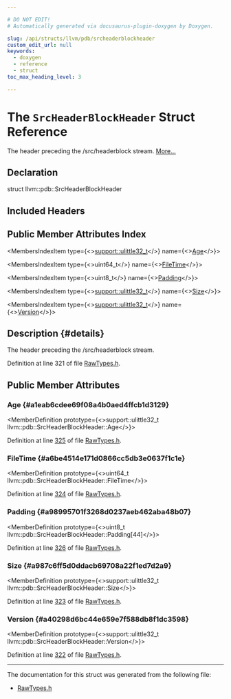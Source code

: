 ```yaml
---

# DO NOT EDIT!
# Automatically generated via docusaurus-plugin-doxygen by Doxygen.

slug: /api/structs/llvm/pdb/srcheaderblockheader
custom_edit_url: null
keywords:
  - doxygen
  - reference
  - struct
toc_max_heading_level: 3

---
```





# The `SrcHeaderBlockHeader` Struct Reference

<DoxygenPage pluginConfig={pluginConfig}>

The header preceding the /src/headerblock stream. <a href="#details">More...</a>

## Declaration

<CodeBlock>struct llvm::pdb::SrcHeaderBlockHeader</CodeBlock>

## Included Headers

<IncludesList>
<IncludesListItem
  filePath="llvm/DebugInfo/PDB/Native/RawTypes.h"
  permalink="/docs/api/files/include/include/llvm/include/llvm/debuginfo/include/llvm/debuginfo/pdb/include/llvm/debuginfo/pdb/native/rawtypes-h"
  isLocal="true" />
</IncludesList>

## Public Member Attributes Index

<MembersIndex>

<MembersIndexItem
  type={<><a href="/docs/api/namespaces/llvm/support/#a206b37274fa3e908017da357d12724d1">support::ulittle32&#95;t</a></>}
  name={<><a href="#a1eab6cdee69f08a4b0aed4ffcb1d3129">Age</a></>}>
</MembersIndexItem>

<MembersIndexItem
  type={<>uint64&#95;t</>}
  name={<><a href="#a6be4514e171d0866cc5db3e0637f1c1e">FileTime</a></>}>
</MembersIndexItem>

<MembersIndexItem
  type={<>uint8&#95;t</>}
  name={<><a href="#a98995701f3268d0237aeb462aba48b07">Padding</a></>}>
</MembersIndexItem>

<MembersIndexItem
  type={<><a href="/docs/api/namespaces/llvm/support/#a206b37274fa3e908017da357d12724d1">support::ulittle32&#95;t</a></>}
  name={<><a href="#a987c6ff5d0ddacb69708a22f1ed7d2a9">Size</a></>}>
</MembersIndexItem>

<MembersIndexItem
  type={<><a href="/docs/api/namespaces/llvm/support/#a206b37274fa3e908017da357d12724d1">support::ulittle32&#95;t</a></>}
  name={<><a href="#a40298d6bc44e659e7f588db8f1dc3598">Version</a></>}>
</MembersIndexItem>

</MembersIndex>

## Description {#details}

The header preceding the /src/headerblock stream.

Definition at line 321 of file <a href="/docs/api/files/include/include/llvm/include/llvm/debuginfo/include/llvm/debuginfo/pdb/include/llvm/debuginfo/pdb/native/rawtypes-h">RawTypes.h</a>.

<SectionDefinition>

## Public Member Attributes

### Age {#a1eab6cdee69f08a4b0aed4ffcb1d3129}

<MemberDefinition
  prototype={<>support::ulittle32&#95;t llvm::pdb::SrcHeaderBlockHeader::Age</>}>

Definition at line <a href="/docs/api/files/include/include/llvm/include/llvm/debuginfo/include/llvm/debuginfo/pdb/include/llvm/debuginfo/pdb/native/rawtypes-h/#l00325">325</a> of file <a href="/docs/api/files/include/include/llvm/include/llvm/debuginfo/include/llvm/debuginfo/pdb/include/llvm/debuginfo/pdb/native/rawtypes-h">RawTypes.h</a>.
</MemberDefinition>

### FileTime {#a6be4514e171d0866cc5db3e0637f1c1e}

<MemberDefinition
  prototype={<>uint64&#95;t llvm::pdb::SrcHeaderBlockHeader::FileTime</>}>

Definition at line <a href="/docs/api/files/include/include/llvm/include/llvm/debuginfo/include/llvm/debuginfo/pdb/include/llvm/debuginfo/pdb/native/rawtypes-h/#l00324">324</a> of file <a href="/docs/api/files/include/include/llvm/include/llvm/debuginfo/include/llvm/debuginfo/pdb/include/llvm/debuginfo/pdb/native/rawtypes-h">RawTypes.h</a>.
</MemberDefinition>

### Padding {#a98995701f3268d0237aeb462aba48b07}

<MemberDefinition
  prototype={<>uint8&#95;t llvm::pdb::SrcHeaderBlockHeader::Padding&#91;44&#93;</>}>

Definition at line <a href="/docs/api/files/include/include/llvm/include/llvm/debuginfo/include/llvm/debuginfo/pdb/include/llvm/debuginfo/pdb/native/rawtypes-h/#l00326">326</a> of file <a href="/docs/api/files/include/include/llvm/include/llvm/debuginfo/include/llvm/debuginfo/pdb/include/llvm/debuginfo/pdb/native/rawtypes-h">RawTypes.h</a>.
</MemberDefinition>

### Size {#a987c6ff5d0ddacb69708a22f1ed7d2a9}

<MemberDefinition
  prototype={<>support::ulittle32&#95;t llvm::pdb::SrcHeaderBlockHeader::Size</>}>

Definition at line <a href="/docs/api/files/include/include/llvm/include/llvm/debuginfo/include/llvm/debuginfo/pdb/include/llvm/debuginfo/pdb/native/rawtypes-h/#l00323">323</a> of file <a href="/docs/api/files/include/include/llvm/include/llvm/debuginfo/include/llvm/debuginfo/pdb/include/llvm/debuginfo/pdb/native/rawtypes-h">RawTypes.h</a>.
</MemberDefinition>

### Version {#a40298d6bc44e659e7f588db8f1dc3598}

<MemberDefinition
  prototype={<>support::ulittle32&#95;t llvm::pdb::SrcHeaderBlockHeader::Version</>}>

Definition at line <a href="/docs/api/files/include/include/llvm/include/llvm/debuginfo/include/llvm/debuginfo/pdb/include/llvm/debuginfo/pdb/native/rawtypes-h/#l00322">322</a> of file <a href="/docs/api/files/include/include/llvm/include/llvm/debuginfo/include/llvm/debuginfo/pdb/include/llvm/debuginfo/pdb/native/rawtypes-h">RawTypes.h</a>.
</MemberDefinition>

</SectionDefinition>

<hr/>

The documentation for this struct was generated from the following file:

<ul>
<li><a href="/docs/api/files/include/include/llvm/include/llvm/debuginfo/include/llvm/debuginfo/pdb/include/llvm/debuginfo/pdb/native/rawtypes-h">RawTypes.h</a></li>
</ul>

</DoxygenPage>
